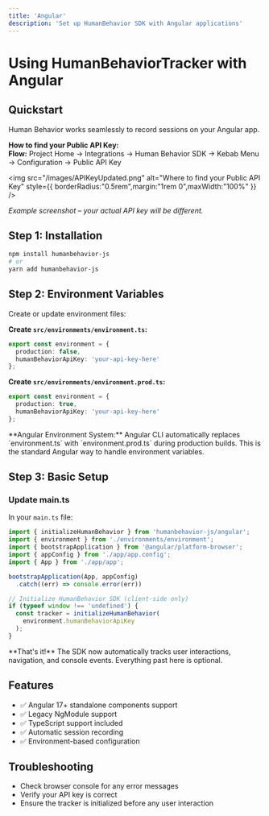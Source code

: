 ```yaml
---
title: 'Angular'
description: 'Set up HumanBehavior SDK with Angular applications'
---
```


# Using HumanBehaviorTracker with Angular

## Quickstart

Human Behavior works seamlessly to record sessions on your Angular app.

<Expandable title="How to get your API Key">
<Info>
  <strong>How to find your Public API Key:</strong><br/>
  <b>Flow:</b> Project Home → Integrations → Human Behavior SDK → Kebab Menu → Configuration → Public API Key
</Info>

<img
  src="/images/APIKeyUpdated.png"
  alt="Where to find your Public API Key"
  style={{ borderRadius:"0.5rem",margin:"1rem 0",maxWidth:"100%" }}
/>

<p style={{ fontSize: '0.95em', color: '#888', marginTop: '-0.5rem', marginBottom: '1.5rem' }}><em>Example screenshot – your actual API key will be different.</em></p>
</Expandable>

## Step 1: Installation

```bash
npm install humanbehavior-js
# or
yarn add humanbehavior-js
```

## Step 2: Environment Variables

Create or update environment files:

**Create `src/environments/environment.ts`:**
```typescript
export const environment = {
  production: false,
  humanBehaviorApiKey: 'your-api-key-here'
};
```

**Create `src/environments/environment.prod.ts`:**
```typescript
export const environment = {
  production: true,
  humanBehaviorApiKey: 'your-api-key-here'
};
```

<Note>
  **Angular Environment System:** Angular CLI automatically replaces `environment.ts` with `environment.prod.ts` during production builds. This is the standard Angular way to handle environment variables.
</Note>

## Step 3: Basic Setup

### Update main.ts

In your `main.ts` file:

```typescript
import { initializeHumanBehavior } from 'humanbehavior-js/angular';
import { environment } from './environments/environment';
import { bootstrapApplication } from '@angular/platform-browser';
import { appConfig } from './app/app.config';
import { App } from './app/app';

bootstrapApplication(App, appConfig)
  .catch((err) => console.error(err))

// Initialize HumanBehavior SDK (client-side only)
if (typeof window !== 'undefined') {
  const tracker = initializeHumanBehavior(
    environment.humanBehaviorApiKey
  );
}
```

<Note>
  **That's it!** The SDK now automatically tracks user interactions, navigation, and console events. Everything past here is optional.
</Note>

## Features

- ✅ Angular 17+ standalone components support
- ✅ Legacy NgModule support
- ✅ TypeScript support included
- ✅ Automatic session recording
- ✅ Environment-based configuration

## Troubleshooting

- Check browser console for any error messages
- Verify your API key is correct
- Ensure the tracker is initialized before any user interaction 